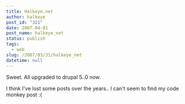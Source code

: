 ```yaml
---
title: Halkeye.net
author: halkeye
post_id: "321"
date: 2007-04-01
post_name: halkeye_net
status: publish
tags:
  - web
slug: /2007/03/31/halkeye_net
datetime: null
---
```


Sweet. All upgraded to drupal 5..0 now.




I think I've lost some posts over the years.. I can't seem to find my code monkey post :(